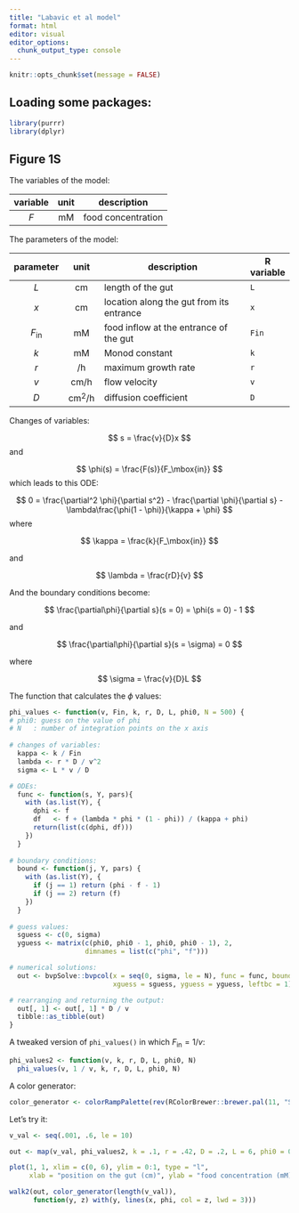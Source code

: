 ```yaml
---
title: "Labavic et al model"
format: html
editor: visual
editor_options: 
  chunk_output_type: console
---
```


```r
knitr::opts_chunk$set(message = FALSE)
```


## Loading some packages:

```r
library(purrr)
library(dplyr)
```


## Figure 1S

The variables of the model:

variable | unit | description
:-------:|:----:| ------------------
$F$      | mM   | food concentration

The parameters of the model:

parameter     | unit     | description                              | R variable 
:------------:|:--------:| ---------------------------------------- | ----------
$L$           | cm       | length of the gut                        | `L`
$x$           | cm       | location along the gut from its entrance | `x`
$F_\mbox{in}$ | mM       | food inflow at the entrance of the gut   | `Fin`
$k$           | mM       | Monod constant                           | `k`
$r$           | /h       | maximum growth rate                      | `r`
$v$           | cm/h     | flow velocity                            | `v`
$D$           | cm$^2$/h | diffusion coefficient                    | `D`

Changes of variables:

$$
s = \frac{v}{D}x
$$
and

$$
\phi(s) = \frac{F(s)}{F_\mbox{in}}
$$
which leads to this ODE:

$$
0 = \frac{\partial^2 \phi}{\partial s^2} - \frac{\partial \phi}{\partial s} - \lambda\frac{\phi(1 - \phi)}{\kappa + \phi}
$$
where

$$
\kappa = \frac{k}{F_\mbox{in}}
$$

and

$$
\lambda = \frac{rD}{v}
$$

And the boundary conditions become:

$$
\frac{\partial\phi}{\partial s}(s = 0) = \phi(s = 0) - 1
$$

and

$$
\frac{\partial\phi}{\partial s}(s = \sigma) = 0
$$

where

$$
\sigma = \frac{v}{D}L
$$

The function that calculates the $\phi$ values:

```r
phi_values <- function(v, Fin, k, r, D, L, phi0, N = 500) {
# phi0: guess on the value of phi
# N   : number of integration points on the x axis
  
# changes of variables:
  kappa <- k / Fin
  lambda <- r * D / v^2
  sigma <- L * v / D

# ODEs:
  func <- function(s, Y, pars){
    with (as.list(Y), {
      dphi <- f
      df   <- f + (lambda * phi * (1 - phi)) / (kappa + phi)
      return(list(c(dphi, df)))
    })
  }
  
# boundary conditions:
  bound <- function(j, Y, pars) {
    with (as.list(Y), {
      if (j == 1) return (phi - f - 1)
      if (j == 2) return (f)
    })
  }
  
# guess values:
  sguess <- c(0, sigma)
  yguess <- matrix(c(phi0, phi0 - 1, phi0, phi0 - 1), 2,
                   dimnames = list(c("phi", "f")))

# numerical solutions:
  out <- bvpSolve::bvpcol(x = seq(0, sigma, le = N), func = func, bound = bound,
                          xguess = sguess, yguess = yguess, leftbc = 1)[, 1:2]

# rearranging and returning the output:
  out[, 1] <- out[, 1] * D / v
  tibble::as_tibble(out)
}
```

A tweaked version of `phi_values()` in which $F_\mbox{in} = 1 / v$:

```r
phi_values2 <- function(v, k, r, D, L, phi0, N)
  phi_values(v, 1 / v, k, r, D, L, phi0, N)
```

A color generator:

```r
color_generator <- colorRampPalette(rev(RColorBrewer::brewer.pal(11, "Spectral")))
```

Let's try it:

```r
v_val <- seq(.001, .6, le = 10)

out <- map(v_val, phi_values2, k = .1, r = .42, D = .2, L = 6, phi0 = 0, N = 500)

plot(1, 1, xlim = c(0, 6), ylim = 0:1, type = "l",
     xlab = "position on the gut (cm)", ylab = "food concentration (mM)")

walk2(out, color_generator(length(v_val)),
      function(y, z) with(y, lines(x, phi, col = z, lwd = 3)))
```

